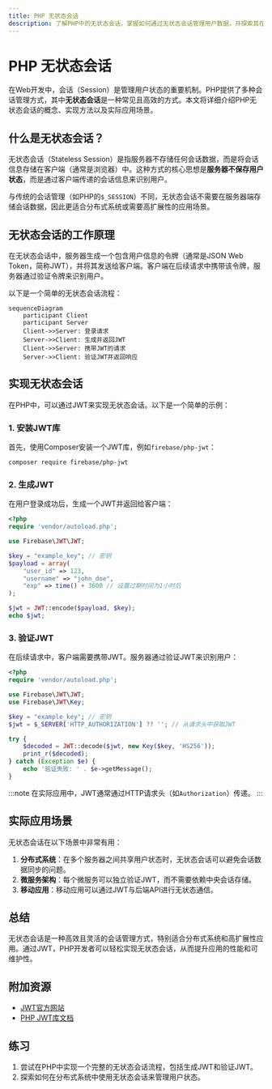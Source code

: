 ```yaml
---
title: PHP 无状态会话
description: 了解PHP中的无状态会话，掌握如何通过无状态会话管理用户数据，并探索其在实际应用中的使用场景。
---
```


# PHP 无状态会话

在Web开发中，会话（Session）是管理用户状态的重要机制。PHP提供了多种会话管理方式，其中**无状态会话**是一种常见且高效的方式。本文将详细介绍PHP无状态会话的概念、实现方法以及实际应用场景。

## 什么是无状态会话？

无状态会话（Stateless Session）是指服务器不存储任何会话数据，而是将会话信息存储在客户端（通常是浏览器）中。这种方式的核心思想是**服务器不保存用户状态**，而是通过客户端传递的会话信息来识别用户。

与传统的会话管理（如PHP的`$_SESSION`）不同，无状态会话不需要在服务器端存储会话数据，因此更适合分布式系统或需要高扩展性的应用场景。

## 无状态会话的工作原理

在无状态会话中，服务器生成一个包含用户信息的令牌（通常是JSON Web Token，简称JWT），并将其发送给客户端。客户端在后续请求中携带该令牌，服务器通过验证令牌来识别用户。

以下是一个简单的无状态会话流程：

```mermaid
sequenceDiagram
    participant Client
    participant Server
    Client->>Server: 登录请求
    Server->>Client: 生成并返回JWT
    Client->>Server: 携带JWT的请求
    Server->>Client: 验证JWT并返回响应
```

## 实现无状态会话

在PHP中，可以通过JWT来实现无状态会话。以下是一个简单的示例：

### 1. 安装JWT库

首先，使用Composer安装一个JWT库，例如`firebase/php-jwt`：

```bash
composer require firebase/php-jwt
```

### 2. 生成JWT

在用户登录成功后，生成一个JWT并返回给客户端：

```php
<?php
require 'vendor/autoload.php';

use Firebase\JWT\JWT;

$key = "example_key"; // 密钥
$payload = array(
    "user_id" => 123,
    "username" => "john_doe",
    "exp" => time() + 3600 // 设置过期时间为1小时后
);

$jwt = JWT::encode($payload, $key);
echo $jwt;
```

### 3. 验证JWT

在后续请求中，客户端需要携带JWT。服务器通过验证JWT来识别用户：

```php
<?php
require 'vendor/autoload.php';

use Firebase\JWT\JWT;
use Firebase\JWT\Key;

$key = "example_key"; // 密钥
$jwt = $_SERVER['HTTP_AUTHORIZATION'] ?? ''; // 从请求头中获取JWT

try {
    $decoded = JWT::decode($jwt, new Key($key, 'HS256'));
    print_r($decoded);
} catch (Exception $e) {
    echo '验证失败: ' . $e->getMessage();
}
```

:::note
在实际应用中，JWT通常通过HTTP请求头（如`Authorization`）传递。
:::

## 实际应用场景

无状态会话在以下场景中非常有用：

1. **分布式系统**：在多个服务器之间共享用户状态时，无状态会话可以避免会话数据同步的问题。
2. **微服务架构**：每个微服务可以独立验证JWT，而不需要依赖中央会话存储。
3. **移动应用**：移动应用可以通过JWT与后端API进行无状态通信。

## 总结

无状态会话是一种高效且灵活的会话管理方式，特别适合分布式系统和高扩展性应用。通过JWT，PHP开发者可以轻松实现无状态会话，从而提升应用的性能和可维护性。

## 附加资源

- [JWT官方网站](https://jwt.io/)
- [PHP JWT库文档](https://github.com/firebase/php-jwt)

## 练习

1. 尝试在PHP中实现一个完整的无状态会话流程，包括生成JWT和验证JWT。
2. 探索如何在分布式系统中使用无状态会话来管理用户状态。